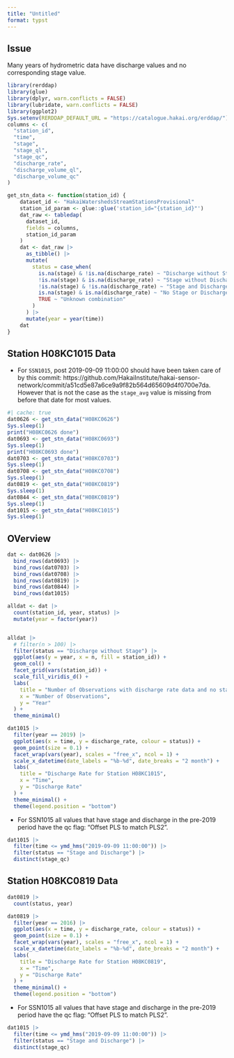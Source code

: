 ```yaml
---
title: "Untitled"
format: typst
---
```


## Issue

Many years of hydrometric data have discharge values and no corresponding stage value.

```r
library(rerddap)
library(glue)
library(dplyr, warn.conflicts = FALSE)
library(lubridate, warn.conflicts = FALSE)
library(ggplot2)
Sys.setenv(RERDDAP_DEFAULT_URL = "https://catalogue.hakai.org/erddap/")
columns <- c(
  "station_id",
  "time",
  "stage",
  "stage_ql",
  "stage_qc",
  "discharge_rate",
  "discharge_volume_ql",
  "discharge_volume_qc"
)

get_stn_data <- function(station_id) {
    dataset_id <- "HakaiWatershedsStreamStationsProvisional"
    station_id_param <- glue::glue('station_id="{station_id}"')
    dat_raw <- tabledap(
      dataset_id,
      fields = columns,
      station_id_param
    )
    dat <- dat_raw |>
      as_tibble() |>
      mutate(
        status = case_when(
          is.na(stage) & !is.na(discharge_rate) ~ "Discharge without Stage",
          !is.na(stage) & is.na(discharge_rate) ~ "Stage without Discharge",
          !is.na(stage) & !is.na(discharge_rate) ~ "Stage and Discharge",
          is.na(stage) & is.na(discharge_rate) ~ "No Stage or Discharge",
          TRUE ~ "Unknown combination"
        )
      ) |>
      mutate(year = year(time))
    dat
}
```

## Station H08KC1015 Data

- For `SSN1015`, post 2019-09-09 11:00:00 should have been taken care of by this commit: https://github.com/HakaiInstitute/hakai-sensor-network/commit/a51cd5e87a6ce9a9f82b564d65609d4f0700e7da. However that is not the case as the `stage_avg` value is missing from before that date for most values.   


```r
#| cache: true
dat0626 <- get_stn_data("H08KC0626")
Sys.sleep(1) 
print("H08KC0626 done")
dat0693 <- get_stn_data("H08KC0693")
Sys.sleep(1) 
print("H08KC0693 done")
dat0703 <- get_stn_data("H08KC0703")
Sys.sleep(1) 
dat0708 <- get_stn_data("H08KC0708")
Sys.sleep(1) 
dat0819 <- get_stn_data("H08KC0819")
Sys.sleep(1) 
dat0844 <- get_stn_data("H08KC0819")
Sys.sleep(1) 
dat1015 <- get_stn_data("H08KC1015")
Sys.sleep(1) 
```

## OVerview

```r
dat <- dat0626 |> 
  bind_rows(dat0693) |>
  bind_rows(dat0703) |>
  bind_rows(dat0708) |>
  bind_rows(dat0819) |>
  bind_rows(dat0844) |>
  bind_rows(dat1015)

alldat <- dat |> 
  count(station_id, year, status) |> 
  mutate(year = factor(year))


alldat |> 
  # filter(n > 100) |> 
  filter(status == "Discharge without Stage") |>
  ggplot(aes(y = year, x = n, fill = station_id)) +
  geom_col() +
  facet_grid(vars(station_id)) +
  scale_fill_viridis_d() +
  labs(
    title = "Number of Observations with discharge rate data and no stage data (removing <100 observations)",
    x = "Number of Observations",
    y = "Year"
  ) +
  theme_minimal()
```

```r
dat1015 |>
  filter(year == 2019) |>
  ggplot(aes(x = time, y = discharge_rate, colour = status)) +
  geom_point(size = 0.1) +
  facet_wrap(vars(year), scales = "free_x", ncol = 1) +
  scale_x_datetime(date_labels = "%b-%d", date_breaks = "2 month") +
  labs(
    title = "Discharge Rate for Station H08KC1015",
    x = "Time",
    y = "Discharge Rate"
  ) +
  theme_minimal() +
  theme(legend.position = "bottom")
```

- For SSN1015 all values that have stage and discharge in the pre-2019 period have the qc flag: “Offset PLS to match PLS2”. 

```r
dat1015 |>
  filter(time <= ymd_hms("2019-09-09 11:00:00")) |>
  filter(status == "Stage and Discharge") |> 
  distinct(stage_qc)
```

## Station H08KC0819 Data

```r
dat0819 |> 
  count(status, year)
```

```r
dat0819 |>
  filter(year == 2016) |>
  ggplot(aes(x = time, y = discharge_rate, colour = status)) +
  geom_point(size = 0.1) +
  facet_wrap(vars(year), scales = "free_x", ncol = 1) +
  scale_x_datetime(date_labels = "%b-%d", date_breaks = "2 month") +
  labs(
    title = "Discharge Rate for Station H08KC0819",
    x = "Time",
    y = "Discharge Rate"
  ) +
  theme_minimal() +
  theme(legend.position = "bottom")
```

- For SSN1015 all values that have stage and discharge in the pre-2019 period have the qc flag: “Offset PLS to match PLS2”. 

```r
dat1015 |>
  filter(time <= ymd_hms("2019-09-09 11:00:00")) |>
  filter(status == "Stage and Discharge") |> 
  distinct(stage_qc)
```